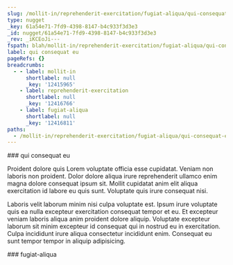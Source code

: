 ```yaml
---
slug: /mollit-in/reprehenderit-exercitation/fugiat-aliqua/qui-consequat-eu
type: nugget
_key: 61a54e71-7fd9-4398-8147-b4c933f3d3e3
_id: nugget/61a54e71-7fd9-4398-8147-b4c933f3d3e3
_rev: _iKCEoJi---
fspath: blah/mollit-in/reprehenderit-exercitation/fugiat-aliqua/qui-consequat-eu.md
label: qui consequat eu
pageRefs: {}
breadcrumbs:
  - - label: mollit-in
      shortlabel: null
      _key: '12415965'
    - label: reprehenderit-exercitation
      shortlabel: null
      _key: '12416766'
    - label: fugiat-aliqua
      shortlabel: null
      _key: '12416811'
paths:
  - /mollit-in/reprehenderit-exercitation/fugiat-aliqua/qui-consequat-eu
---
```


<NuggetArea>
<Nugget slug="/mollit-in/reprehenderit-exercitation/fugiat-aliqua/qui-consequat-eu" type="nugget" _key="61a54e71-7fd9-4398-8147-b4c933f3d3e3" _id="nugget/61a54e71-7fd9-4398-8147-b4c933f3d3e3" _rev="_iKCEoJi---" fspath="blah/mollit-in/reprehenderit-exercitation/fugiat-aliqua/qui-consequat-eu.md" label="qui consequat eu" paths="/mollit-in/reprehenderit-exercitation/fugiat-aliqua/qui-consequat-eu">
<NuggetBody>
### qui consequat eu

Proident dolore quis Lorem voluptate officia esse cupidatat. Veniam non laboris non proident. Dolor dolore aliqua irure reprehenderit ullamco enim magna dolore consequat ipsum sit. Mollit cupidatat anim elit aliqua exercitation id labore eu quis sunt. Voluptate quis irure consequat nisi.

Laboris velit laborum minim nisi culpa voluptate est. Ipsum irure voluptate quis ea nulla excepteur exercitation consequat tempor et eu. Et excepteur veniam laboris aliqua anim proident dolore aliquip. Voluptate excepteur laborum sit minim excepteur id consequat qui in nostrud eu in exercitation. Culpa incididunt irure aliqua consectetur incididunt enim. Consequat eu sunt tempor tempor in aliquip adipisicing.

</NuggetBody>
<Breadcrumbs>
<Crumbs>
<Crumb _key="12415965" label="mollit-in" /><Crumb _key="12416766" label="reprehenderit-exercitation" /><Crumb _key="12416811" label="fugiat-aliqua" />
</Crumbs>
</Breadcrumbs>
</Nugget>

<NuggetsInbound>
</NuggetsInbound>
<NuggetsOutbound>
</NuggetsOutbound>
</NuggetArea>
<PassagesInbound>
<Passage direction="inbound" type="passage" _key="12416811" _id="passage/12416811" _rev="_iKCEoJe---" label="fugiat-aliqua" passage="fugiat-aliqua" fspath="blah/mollit-in/reprehenderit-exercitation/fugiat-aliqua" paths="/mollit-in/reprehenderit-exercitation/fugiat-aliqua" slug="/mollit-in/reprehenderit-exercitation/fugiat-aliqua">
<NuggetBody>
### fugiat-aliqua

</NuggetBody>
<Breadcrumbs>
<Crumbs>
<Crumb _key="12415965" label="mollit-in" /><Crumb _key="12416766" label="reprehenderit-exercitation" />
</Crumbs>
</Breadcrumbs>
</Passage>

</PassagesInbound>
<PassagesOutbound>
</PassagesOutbound>